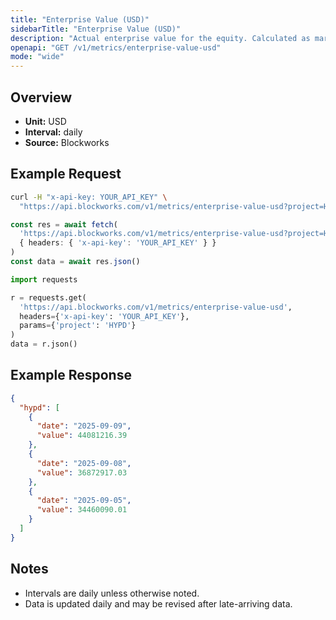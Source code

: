 ```yaml
---
title: "Enterprise Value (USD)"
sidebarTitle: "Enterprise Value (USD)"
description: "Actual enterprise value for the equity. Calculated as market cap - liabilities + assets"
openapi: "GET /v1/metrics/enterprise-value-usd"
mode: "wide"
---
```


## Overview

- **Unit:** USD
- **Interval:** daily
- **Source:** Blockworks

## Example Request

<CodeGroup>

```bash cURL
curl -H "x-api-key: YOUR_API_KEY" \
  "https://api.blockworks.com/v1/metrics/enterprise-value-usd?project=HYPD"
```

```typescript TypeScript
const res = await fetch(
  'https://api.blockworks.com/v1/metrics/enterprise-value-usd?project=HYPD',
  { headers: { 'x-api-key': 'YOUR_API_KEY' } }
)
const data = await res.json()
```

```python Python
import requests

r = requests.get(
  'https://api.blockworks.com/v1/metrics/enterprise-value-usd',
  headers={'x-api-key': 'YOUR_API_KEY'},
  params={'project': 'HYPD'}
)
data = r.json()
```

</CodeGroup>

## Example Response

```json
{
  "hypd": [
    {
      "date": "2025-09-09",
      "value": 44081216.39
    },
    {
      "date": "2025-09-08",
      "value": 36872917.03
    },
    {
      "date": "2025-09-05",
      "value": 34460090.01
    }
  ]
}
```

## Notes
- Intervals are daily unless otherwise noted.
- Data is updated daily and may be revised after late-arriving data.